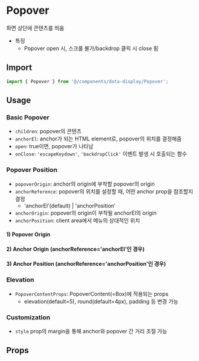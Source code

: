 
<Meta of={PopoverStories} />

# Popover

화면 상단에 콘텐츠를 띄움

- 특징
  - Popover open 시, 스크롤 불가/backdrop 클릭 시 close 됨

## Import

```js
import { Popover } from '@/components/data-display/Popover';
```

## Usage

### Basic Popover

- `children`: popover의 콘텐츠
- `anchorEl`: anchor가 되는 HTML element로, popover의 위치를 결정해줌
- `open`: true이면, popover가 나타남
- `onClose`: `'escapeKeydown'`, `'backdropClick'` 이벤트 발생 시 호출되는 함수

<Canvas of={PopoverStories.BasicPopover} />

### Popover Position

- `popoverOrigin`: anchor의 origin에 부착할 popover의 origin
- `anchorReference`: popover의 위치를 설정할 때, 어떤 anchor prop을 참조할지 결정
  - 'anchorEl'(default) | 'anchorPosition'
- `anchorOrigin`: popover의 origin이 부착될 anchorEl의 origin
- `anchorPosition`: client area에서 메뉴의 상대적인 위치

#### 1) Popover Origin

<Canvas of={PopoverStories.PopoverOrigin} />

#### 2) Anchor Origin (anchorReference='anchorEl'인 경우)

<Canvas of={PopoverStories.AnchorOrigin} />

#### 3) Anchor Position (anchorReference='anchorPosition'인 경우)

<Canvas of={PopoverStories.AnchorPosition} />

### Elevation

- `PopoverContentProps`: PopoverContent(=Box)에 적용되는 props
  - elevation(default=5), round(default=4px), padding 등 변경 가능

<Canvas of={PopoverStories.Elevation} />

### Customization

- `style` prop의 margin을 통해 anchor와 popover 간 거리 조절 가능

<Canvas of={PopoverStories.Customization} />

## Props

<ArgTypes of={PopoverStories} sort="alpha" />
